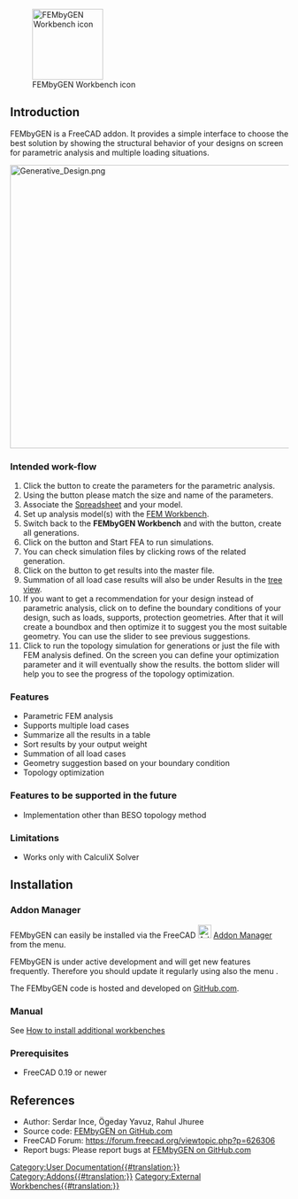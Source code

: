 <languages/>
<translate>

<!--T:1-->
[[File:FEMbyGEN.svg|thumb|128px|FEMbyGEN Workbench icon]]

</translate>
{{TOCright}}
<translate>

== Introduction == <!--T:2-->

<!--T:3-->
FEMbyGEN is a FreeCAD addon. It provides a simple interface to choose the best solution by showing the structural behavior of your designs on screen for parametric analysis and multiple loading situations.  

</translate>
[[File:Generative Design.png|512px]]
<translate>

=== Intended work-flow === <!--T:4-->

<!--T:5-->
# Click the {{Button|Initiate}} button to create the parameters for the parametric analysis.
# Using the {{Button|Alias}} button please match the size and name of the parameters.
# Associate the [[Spreadsheet_Workbench|Spreadsheet]] and your model.
# Set up analysis model(s) with the [[FEM_Workbench|FEM Workbench]].
# Switch back to the '''FEMbyGEN Workbench''' and with the {{Button|Generate}} button, create all generations.
# Click on the {{Button|FEA}} button and Start FEA to run simulations.
# You can check simulation files by clicking rows of the related generation.
# Click on the {{Button|Results}} button to get results into the master file.
# Summation of all load case results will also be under Results in the [[Tree_view|tree view]].
# If you want to get a recommendation for your design instead of parametric analysis, click on {{Button|CreatGeo}} to define the boundary conditions of your design, such as loads, supports, protection geometries. After that it will create a boundbox and then optimize it to suggest you the most suitable geometry. You can use the slider to see previous suggestions.
# Click {{Button|Topology}} to run the topology simulation for generations or just the file with FEM analysis defined. On the screen you can define your optimization parameter and it will eventually show the results. the bottom slider will help you to see the progress of the topology optimization.

=== Features === <!--T:6-->

<!--T:7-->
* Parametric FEM analysis
* Supports multiple load cases
* Summarize all the results in a table
* Sort results by your output weight
* Summation of all load cases
* Geometry suggestion based on your boundary condition
* Topology optimization

=== Features to be supported in the future === <!--T:8-->

<!--T:9-->
* Implementation other than BESO topology method

=== Limitations === <!--T:10-->

<!--T:11-->
* Works only with CalculiX Solver

== Installation == <!--T:12-->

=== Addon Manager === <!--T:13-->

<!--T:14-->
FEMbyGEN can easily be installed via the FreeCAD [[Image:AddonManager.svg|24px]] [[Std_AddonMgr|Addon Manager]] from the {{MenuCommand|Tools → Addon manager}} menu.

<!--T:21-->
FEMbyGEN is under active development and will get new features frequently. Therefore you should update it regularly using also the menu {{MenuCommand|Tools → Addon manager}}.

<!--T:22-->
The FEMbyGEN code is hosted and developed on [https://github.com/Serince/FEMbyGEN GitHub.com].

=== Manual === <!--T:15-->

<!--T:16-->
See [[How_to_install_additional_workbenches|How to install additional workbenches]]

=== Prerequisites === <!--T:17-->

<!--T:18-->
* FreeCAD 0.19 or newer

== References == <!--T:19-->

<!--T:20-->
* Author: Serdar Ince, Ögeday Yavuz, Rahul Jhuree 
* Source code: [https://github.com/Serince/FEMbyGEN FEMbyGEN on GitHub.com]
* FreeCAD Forum: https://forum.freecad.org/viewtopic.php?p=626306
* Report bugs: Please report bugs at [https://github.com/Serince/FEMbyGEN/issues FEMbyGEN on GitHub.com]


</translate>
[[Category:User Documentation{{#translation:}}]]
[[Category:Addons{{#translation:}}]]
[[Category:External Workbenches{{#translation:}}]]